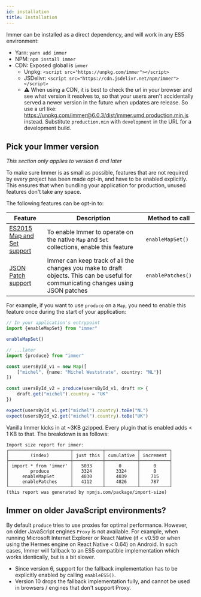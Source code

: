 ```yaml
---
id: installation
title: Installation
---
```


<center>
	<div
		data-ea-publisher="immerjs"
		data-ea-type="image"
		className="horizontal bordered"
	></div>
</center>

Immer can be installed as a direct dependency, and will work in any ES5 environment:

- Yarn: `yarn add immer`
- NPM: `npm install immer`
- CDN: Exposed global is `immer`
  - Unpkg: `<script src="https://unpkg.com/immer"></script>`
  - JSDelivr: `<script src="https://cdn.jsdelivr.net/npm/immer"></script>`
  - ⚠️ When using a CDN, it is best to check the url in your browser and see what version it resolves to, so that your users aren't accidentally served a newer version in the future when updates are release. So use a url like: https://unpkg.com/immer@6.0.3/dist/immer.umd.production.min.js instead. Substitute `production.min` with `development` in the URL for a development build.

## Pick your Immer version

_This section only applies to version 6 and later_

To make sure Immer is as small as possible, features that are not required by every project has been made opt-in, and have to be enabled explicitly. This ensures that when bundling your application for production, unused features don't take any space.

The following features can be opt-in to:

| Feature | Description | Method to call |
| --- | --- | --- |
| [ES2015 Map and Set support](./complex-objects.md) | To enable Immer to operate on the native `Map` and `Set` collections, enable this feature | `enableMapSet()` |
| [JSON Patch support](./patches.mdx) | Immer can keep track of all the changes you make to draft objects. This can be useful for communicating changes using JSON patches | `enablePatches()` |

For example, if you want to use `produce` on a `Map`, you need to enable this feature once during the start of your application:

```typescript
// In your application's entrypoint
import {enableMapSet} from "immer"

enableMapSet()

// ...later
import {produce} from "immer"

const usersById_v1 = new Map([
	["michel", {name: "Michel Weststrate", country: "NL"}]
])

const usersById_v2 = produce(usersById_v1, draft => {
	draft.get("michel").country = "UK"
})

expect(usersById_v1.get("michel").country).toBe("NL")
expect(usersById_v2.get("michel").country).toBe("UK")
```

Vanilla Immer kicks in at ~3KB gzipped. Every plugin that is enabled adds < 1 KB to that. The breakdown is as follows:

```
Import size report for immer:
┌───────────────────────┬───────────┬────────────┬───────────┐
│        (index)        │ just this │ cumulative │ increment │
├───────────────────────┼───────────┼────────────┼───────────┤
│ import * from 'immer' │   5033    │     0      │     0     │
│        produce        │   3324    │    3324    │     0     │
│     enableMapSet      │   4030    │    4039    │    715    │
│     enablePatches     │   4112    │    4826    │    787    │
└───────────────────────┴───────────┴────────────┴───────────┘
(this report was generated by npmjs.com/package/import-size)
```

## Immer on older JavaScript environments?

By default `produce` tries to use proxies for optimal performance. However, on older JavaScript engines `Proxy` is not available. For example, when running Microsoft Internet Explorer or React Native (if < v0.59 or when using the Hermes engine on React Native < 0.64) on Android. In such cases, Immer will fallback to an ES5 compatible implementation which works identically, but is a bit slower.

- Since version 6, support for the fallback implementation has to be explicitly enabled by calling `enableES5()`.
- Version 10 drops the fallback implementation fully, and cannot be used in browsers / engines that don't support Proxy.
